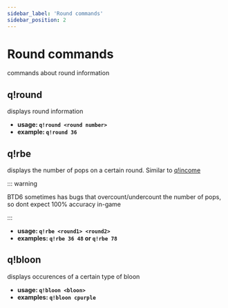 ```yaml
---
sidebar_label: 'Round commands'
sidebar_position: 2
---
```


# Round commands

commands about round information

## q!round

displays round information

-   **usage: `q!round <round number>`**
-   **example: `q!round 36`**

## q!rbe

displays the number of pops on a certain round. Similar to [q!income](./income_calculator.mdx)

::: warning

BTD6 sometimes has bugs that overcount/undercount the number of pops, so dont expect 100% accuracy in-game

:::

-   **usage: `q!rbe <round1> <round2>`**
-   **examples: `q!rbe 36 48` or `q!rbe 78`**

## q!bloon

displays occurences of a certain type of bloon

-   **usage: `q!bloon <bloon>`**
-   **examples: `q!bloon cpurple`**
